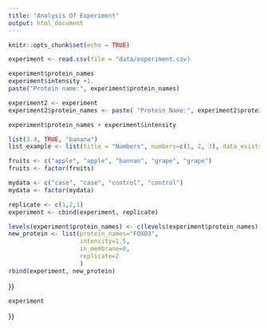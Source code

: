 ```yaml
---
title: "Analysis Of Experiment"
output: html_document
---
```


```r
knitr::opts_chunk$set(echo = TRUE)
```

```r
experiment <- read.csv(file = "data/experiment.csv)
```

```r
experiment$protein_names
experiment$intensity +1.
paste("Protein name:", experiment$protein_names)
```

```r
experiment2 <- experiment
experiment2$protein_names <- paste( "Protein Name:", experiment2$protein_names)
```

```r
experiment$protein_names + experiment$intensity
```

```r
list(3.4, TRUE, "banana")
list_example <- list(title = "Numbers", numbers=c(1, 2, 3), data_exists=TRUE)
```

```r
fruits <- c("apple", "apple", "bannan", "grape", "grape")
fruits <- factor(fruits)
```

```r
mydata <- c("case", "case", "control", "control")
mydata <- factor(mydata)
```
```r
replicate <- c(1,2,1)
experiment <- cbind(experiment, replicate)

```

```r
levels(experiment$protein_names) <- c(levels(experiment$protein_names), "FOXO3")
new_protein <- list(protein_names="FOXO3",
                    intensity=1.5,
                    in_membrane=0,
                    replicate=2
                    )
rbind(experiment, new_protein)
```
}}
```r
experiment
```



















}}